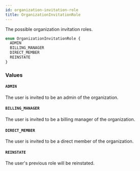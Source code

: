 ```yaml
---
id: organization-invitation-role
title: OrganizationInvitationRole
---
```


The possible organization invitation roles.

```graphql
enum OrganizationInvitationRole {
  ADMIN
  BILLING_MANAGER
  DIRECT_MEMBER
  REINSTATE
}
```

### Values

#### `ADMIN`

The user is invited to be an admin of the organization.

#### `BILLING_MANAGER`

The user is invited to be a billing manager of the organization.

#### `DIRECT_MEMBER`

The user is invited to be a direct member of the organization.

#### `REINSTATE`

The user's previous role will be reinstated.
